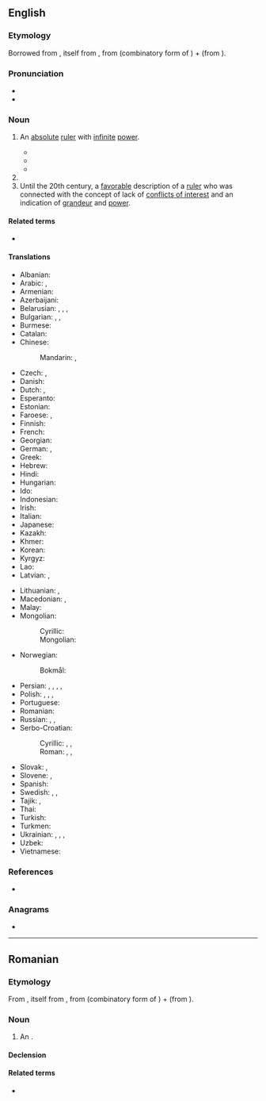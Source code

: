 ==English==

===Etymology===
Borrowed from {{bor|en|fr|autocrate}}, itself from {{der|en|grc|αὐτοκρατής|t=sovereign}}, from {{m|grc|αὐτο-|t=self}} (combinatory form of {{m|grc|αὐτός}}) + {{m|grc|κρατία|t=rule}} (from {{m|grc|κράτος|t=strength, power}}).

===Pronunciation===
* {{IPA|en|/ˈɔːtəkɹæt/}}
* {{audio|en|LL-Q1860 (eng)-Vininn126-autocrat.wav|Audio (US)}}

===Noun===
{{en-noun}}

# An [[absolute]] [[ruler]] with [[infinite]] [[power]].
#: {{syn|en|autocrator|despot|dictator|monarch|tyrant|strongman}}
#* {{RQ:Landon Ethel Churchill|page=131|volume=III|passage=Your salary is high; you are to have apartments in the house; and to be the '''autocrat''' of the library, where, I shrewdly suspect, your reign will be undisturbed.}}
#* {{quote-web
|en
|date=August 2, 2022
|last=Pelosi
|first=Nancy
|authorlink=Nancy Pelosi
|title=Nancy Pelosi: Why I’m leading a congressional delegation to Taiwan
|archiveurl=https://web.archive.org/web/20220802150137/https://www.washingtonpost.com/opinions/2022/08/02/nancy-pelosi-taiwan-visit-op-ed/
|archivedate=02 August 2022
|work={{w|The Washington Post}}
|section=Opinion
|text=Indeed, we take this trip at a time when the world faces a choice between autocracy and democracy. As Russia wages its premeditated, illegal war against Ukraine, killing thousands of innocents — even children — it is essential that America and our allies make clear that we never give in to '''autocrats'''.}}
#* {{seemoreCites|en}}
# {{n-g|A title borne by some such monarchs, as in Byzantium and tsarist Russia.}}
# Until the 20th century, a [[favorable]] description of a [[ruler]] who was connected with the concept of lack of [[conflicts of interest]] and an indication of [[grandeur]] and [[power]].
====Related terms====
* {{l|en|autocracy}}

====Translations====
{{trans-top|ruler with absolute power}}
* Albanian: {{t+|sq|autokrat|m}}
* Arabic: {{t|ar|مُسْتَبِدّ|m}}, {{t|ar|جَبَّار|m}}
* Armenian: {{t+|hy|ինքնակալ}}
* Azerbaijani: {{t|az|avtokrat}}
* Belarusian: {{t|be|аўтакра́т|m}}, {{t|be|аўтакра́тка|f}}, {{t|be|самаўла́дца|m}}, {{t|be|самадзе́ржац|m}}
* Bulgarian: {{t+|bg|автокра́т|m}}, {{t|bg|автокра́тка|f}}, {{t|bg|самодържа́вец|m}}
* Burmese: {{t+|my|သက်ဦးဆံပိုင်}}
* Catalan: {{t+|ca|autòcrata|m|f}}
* Chinese:
*: Mandarin: {{t+|cmn|獨裁者}}, {{t+|cmn|独裁者|tr=dúcáizhě}}
* Czech: {{t|cs|samovládce|m}}, {{t+|cs|autokrat|m}}
* Danish: {{t|da|autokrat|c}}
* Dutch: {{t+|nl|autocraat|m}}, {{t+|nl|alleenheerser|m}}
* Esperanto: {{t|eo|aŭtokrato}}
* Estonian: {{t|et|autokraat}}
* Faroese: {{t|fo|einaveldisharri|m}}, {{t|fo|einaræðisharri|m}}
* Finnish: {{t+|fi|itsevaltias}}
* French: {{t+|fr|autocrate|m|f}}
* Georgian: {{t|ka|ავტოკრატი}}
* German: {{t+|de|Autokrat|m}}, {{t+|de|Autokratin|f}}
* Greek: {{t+|el|δεσπότης|m}}
* Hebrew: {{t+|he|אוטוֹקְרָט|m|tr=aotokrát}}
* Hindi: {{t+|hi|तानाशाह|m}}
* Hungarian: {{t+|hu|zsarnok}}
* Ido: {{t+|io|autokrato}}
* Indonesian: {{t+|id|autokrat}}
* Irish: {{t|ga|uathlathaí|m}}
* Italian: {{t+|it|autocrate|m}}
* Japanese: {{t|ja|独裁者|tr=どくさいしゃ, dokusaisha}}
* Kazakh: {{t|kk|автократ}}
* Khmer: {{t|km|អត្តាធិបតី}}
* Korean: {{t+|ko|독재자(獨裁者)}}
* Kyrgyz: {{t|ky|автократ}}
* Lao: {{t|lo|ຜະເດັດການ}}
* Latvian: {{t|lv|autokrāts|m}}, {{t|lv|patvaldnieks|m}}
{{trans-mid}}
* Lithuanian: {{t|lt|autokratas|m}}, {{t|lt|autokratė|f}}
* Macedonian: {{t|mk|автокра́т|m}}, {{t|mk|автокра́тка|f}}
* Malay: {{t|ms|autokrat}}
* Mongolian:
*: Cyrillic: {{t+|mn|дарангуйлагч}}
*: Mongolian: {{t|mn|ᠳᠠᠷᠤᠩᠭᠤᠢᠯᠠᠭᠴᠢ}}
* Norwegian:
*: Bokmål: {{t|nb|autokrat|m}}
* Persian: {{t+|fa|خدایگان|tr=xodâygân}}, {{t+|fa|خداوندگار|tr=xodâvandgâr}}, {{t+|fa|خداوند|tr=xodâvand}}, {{t+|fa|خودکامه|tr=xodkâme}}, {{t+|fa|مستبد|tr=mostabedd}}
* Polish: {{t+|pl|autokrata|m}}, {{t+|pl|autokratka|f}}, {{t|pl|samowładca|m}}, {{t|pl|samowładczyni|f}}
* Portuguese: {{t+|pt|autocrata|m|f}}
* Romanian: {{t+|ro|autocrat|m}}
* Russian: {{t+|ru|автокра́т|m}}, {{t+|ru|самоде́ржец|m}}, {{t+|ru|самодержа́вец|m}}
* Serbo-Croatian:
*: Cyrillic: {{t|sh|самодр̀жац|m}}, {{t|sh|самовла̀да̄р|m}}, {{t|sh|ауто̀кра̄т|m}}
*: Roman: {{t+|sh|samodr̀žac|m}}, {{t+|sh|samovlàdār|m}}, {{t+|sh|autòkrāt|m}}
* Slovak: {{t|sk|autokrat|m}}, {{t|sk|samovládca|m}}
* Slovene: {{t|sl|avtokrat|m}}, {{t|sl|avtokratinja|f}}
* Spanish: {{t+|es|autócrata|m}}
* Swedish: {{t+|sv|autokrat|c}}, {{t+|sv|självhärskare|c}}, {{t+|sv|envåldshärskare|c}}
* Tajik: {{t|tg|автократ}}, {{t|tg|мустабид}}
* Thai: {{t+|th|เผด็จการ}}
* Turkish: {{t+|tr|otokrat}}
* Turkmen: {{t|tk|awtokrat}}
* Ukrainian: {{t+|uk|автокра́т|m}}, {{t|uk|автокра́тка|f}}, {{t|uk|самоде́ржець|m}}, {{t|uk|самодержа́вець|m}}
* Uzbek: {{t|uz|avtokrat}}
* Vietnamese: {{t|vi|[[người]] [[chuyên]] [[quyền]]}}
{{trans-bottom}}

===References===
* {{R:Online Etymology Dictionary}}

===Anagrams===
* {{anagrams|en|a=aacorttu|actuator}}

----

==Romanian==

===Etymology===
From {{bor|ro|fr|autocrate}}, itself from {{der|en|grc|αὐτοκρατής|t=sovereign}}, from {{m|grc|αὐτο-|t=self}} (combinatory form of {{m|grc|αὐτός}}) + {{m|grc|κρατία|t=rule}} (from {{m|grc|κράτος|t=strength, power}}).

===Noun===
{{ro-noun|m|autocrați}}

# An {{l|en|autocrat}}.

====Declension====
{{ro-noun-m|pl=autocrați}}

====Related terms====
* {{l|ro|autocrație}}